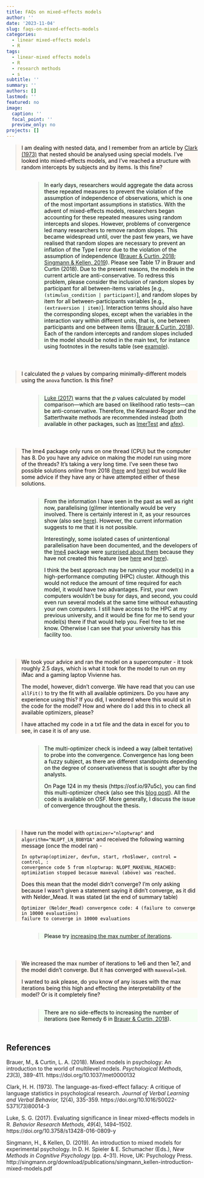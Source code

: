 ```yaml
---
title: FAQs on mixed-effects models
author: ''
date: '2023-11-04'
slug: faqs-on-mixed-effects-models
categories:
  - linear mixed-effects models
  - R
tags:
  - linear-mixed effects models
  - R
  - research methods
  - s
subtitle: ''
summary: ''
authors: []
lastmod: ''
featured: no
image:
  caption: ''
  focal_point: ''
  preview_only: no
projects: []
---
```



<blockquote style='color: black; background-color: #FFF9F3; margin-bottom: 30px;'>

I am dealing with nested data, and I remember from an article by [Clark (1973)](https://doi.org/10.1016/S0022-5371(73)80014-3) that nested should be analysed using special models. I've looked into mixed-effects models, and I've reached a structure with random intercepts by subjects and by items. Is this fine?

</blockquote>


<div style='padding-left: 60px;'>
<blockquote style='color: black; background-color: #F4FFF3; margin-bottom: 55px;'>

In early days, researchers would aggregate the data across these repeated measures to prevent the violation of the assumption of independence of observations, which is one of the most important assumptions in statistics. With the advent of mixed-effects models, researchers began accounting for these repeated measures using random intercepts and slopes. However, problems of convergence led many researchers to remove random slopes. This became widespread until, over the past few years, we have realised that random slopes are necessary to prevent an inflation of the Type I error due to the violation of the assumption of independence ([Brauer & Curtin, 2018](https://psych.wisc.edu/Brauer/BrauerLab/wp-content/uploads/2014/04/Brauer-Curtin-2018-on-LMEMs.pdf); [Singmann & Kellen, 2019](http://singmann.org/download/publications/singmann_kellen-introduction-mixed-models.pdf)). Please see Table 17 in Brauer and Curtin (2018). Due to the present reasons, the models in the current article are anti-conservative. To redress this problem, please consider the inclusion of random slopes by participant for all between-items variables [e.g., `(stimulus_condition | participant)`], and random slopes by item for all between-participants variables [e.g., `(extraversion | item)`]. Interaction terms should also have the corresponding slopes, except when the variables in the interaction vary within different units, that is, one between participants and one between items ([Brauer & Curtin, 2018](https://psych.wisc.edu/Brauer/BrauerLab/wp-content/uploads/2014/04/Brauer-Curtin-2018-on-LMEMs.pdf)). Each of the random intercepts and random slopes included in the model should be noted in the main text, for instance using footnotes in the results table (see [example](https://bookdown.org/pablobernabeu/language-sensorimotor-conceptual-processing-statistical-power/study-2.1-semantic-priming.html#semanticpriming-results)).

</blockquote>
</div>



<blockquote style='color: black; background-color: #FFF9F3; margin-bottom: 30px;'>

I calculated the *p* values by comparing minimally-different models using the `anova` function. Is this fine?

</blockquote>


<div style='padding-left: 60px;'>
<blockquote style='color: black; background-color: #F4FFF3; margin-bottom: 55px;'>

[Luke (2017)](https://doi.org/10.3758/s13428-016-0809-y) warns that the *p* values calculated by model comparison---which are based on likelihood ratio tests---can be anti-conservative. Therefore, the Kenward-Roger and the Satterthwaite methods are recommended instead (both available in other packages, such as [lmerTest](https://cran.r-project.org/web/packages/lmerTest/lmerTest.pdf) and [afex](https://cran.r-project.org/web/packages/afex/afex.pdf)).

</blockquote>
</div>



<blockquote style='color: black; background-color: #FFF9F3; margin-bottom: 30px;'>

The lme4 package only runs on one thread (CPU) but the computer has 8. Do you have any advice on making the model run using more of the threads? It’s taking a very long time. I’ve seen these two possible solutions online from 2018 ([here](https://stackoverflow.com/questions/48315268/how-can-i-make-r-using-more-than-1-core-8-available-on-a-ubuntu-rstudio-server) and [here](https://stat.ethz.ch/pipermail/r-sig-mixed-models/2018q3/027170.html)) but would like some advice if they have any or have attempted either of these solutions.

</blockquote>


<div style='padding-left: 60px;'>
<blockquote style='color: black; background-color: #F4FFF3; margin-bottom: 55px;'>

From the information I have seen in the past as well as right now, parallelising (g)lmer intentionally would be very involved. There is certainly interest in it, as your resources show (also see [here](https://github.com/lme4/lme4/issues?q=is%3Aissue+parallel)). However, the current information suggests to me that it is not possible. 

Interestingly, some isolated cases of unintentional parallelisation have been documented, and the developers of the [lme4](https://cran.r-project.org/web/packages/lme4/lme4.pdf) package were [surprised about them]() because they have not created this feature (see [here](https://github.com/lme4/lme4/issues/492) and [here](https://github.com/lme4/lme4/issues/627)).

I think the best approach may be running your model(s) in a high-performance computing (HPC) cluster. Although this would not reduce the amount of time required for each model, it would have two advantages. First, your own computers wouldn't be busy for days, and second, you could even run several models at the same time without exhausting your own computers. I still have access to the HPC at my previous university, and it would be fine for me to send your model(s) there if that would help you. Feel free to let me know. Otherwise I can see that your university has this facility too.

</blockquote>
</div>



<blockquote style='color: black; background-color: #FFF9F3; margin-bottom: 30px;'>

We took your advice and ran the model on a supercomputer - it took roughly 2.5 days, which is what it took for the model to run on my iMac and a gaming laptop Vivienne has. 

The model, however, didn't converge. We have read that you can use `allFit()` to try the fit with all available optimizers. Do you have any experience using this? If you did, I wondered where this would sit in the code for the model? How and where do I add this in to check all available optimizers, please?

I have attached my code in a txt file and the data in excel for you to see, in case it is of any use. 

</blockquote>


<div style='padding-left: 60px;'>
<blockquote style='color: black; background-color: #F4FFF3; margin-bottom: 55px;'>

The multi-optimizer check is indeed a way (albeit tentative) to probe into the convergence. Convergence has long been a fuzzy subject, as there are different standpoints depending on the degree of conservativeness that is sought after by the analysts. 

On Page 124 in my thesis (https://osf.io/97u5c), you can find this multi-optimizer check (also see this [blog post](https://pablobernabeu.github.io/2021/a-new-function-to-plot-convergence-diagnostics-from-lme4-allfit)). All the code is available on OSF. More generally, I discuss the issue of convergence throughout the thesis. 

</blockquote>
</div>



<blockquote style='color: black; background-color: #FFF9F3; margin-bottom: 30px;'>

I have run the model with `optimizer="nloptwrap"` and `algorithm="NLOPT_LN_BOBYQA"` and received the following warning message (once the model ran) -

```
In optwrap(optimizer, devfun, start, rho$lower, control = control, :
convergence code 5 from nloptwrap: NLOPT_MAXEVAL_REACHED: optimization stopped becasue maxeval (above) was reached.
```

Does this mean that the model didn't converge? I'm only asking because I wasn't given a statement saying it didn't converge, as it did with Nelder_Mead. It was stated (at the end of summary table)

```
Optimizer (Nelder_Mead) convergence code: 4 (failure to converge in 10000 evaluations)
failure to converge in 10000 evaluations
```

</blockquote>


<div style='padding-left: 60px;'>
<blockquote style='color: black; background-color: #F4FFF3; margin-bottom: 55px;'>

Please try [increasing the max number of iterations](https://github.com/pablobernabeu/language-sensorimotor-simulation-PhD-thesis/blob/main/semanticpriming/frequentist_analysis/semanticpriming_lmerTest.R#L109).

</blockquote>
</div>



<blockquote style='color: black; background-color: #FFF9F3; margin-bottom: 30px;'>

We increased the max number of iterations to 1e6 and then 1e7, and the model didn't converge. But it has converged with `maxeval=1e8`. 

I wanted to ask please, do you know of any issues with the max iterations being this high and effecting the interpretability of the model? Or is it completely fine? 

</blockquote>


<div style='padding-left: 60px;'>
<blockquote style='color: black; background-color: #F4FFF3; margin-bottom: 55px;'>

There are no side-effects to increasing the number of iterations (see Remedy 6 in [Brauer & Curtin, 2018](https://psych.wisc.edu/Brauer/BrauerLab/wp-content/uploads/2014/04/Brauer-Curtin-2018-on-LMEMs.pdf)).

</blockquote>
</div>



## References

Brauer, M., & Curtin, L. A. (2018). Mixed models in psychology: An introduction to the world of multilevel models. *Psychological Methods, 23*(3), 389-411. https://doi.org/10.1037/met0000132

Clark, H. H. (1973). The language-as-fixed-effect fallacy: A critique of language statistics in psychological research. *Journal of Verbal Learning and Verbal Behavior, 12*(4), 335-359. https://doi.org/10.1016/S0022-5371(73)80014-3

Luke, S. G. (2017). Evaluating significance in linear mixed-effects models in R. *Behavior Research Methods, 49*(4), 1494–1502. https://doi.org/10.3758/s13428-016-0809-y

Singmann, H., & Kellen, D. (2019). An introduction to mixed models for experimental psychology. In D. H. Spieler & E. Schumacher (Eds.), *New Methods in Cognitive Psychology* (pp. 4–31). Hove, UK: Psychology Press. http://singmann.org/download/publications/singmann_kellen-introduction-mixed-models.pdf


